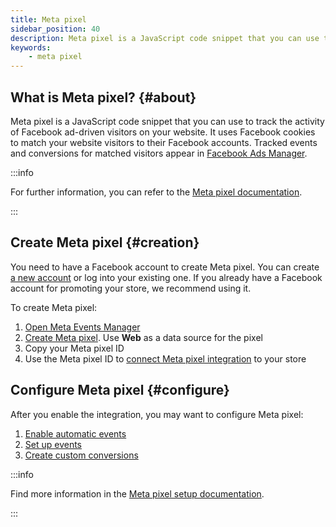 ```yaml
---
title: Meta pixel
sidebar_position: 40
description: Meta pixel is a JavaScript code snippet that you can use to track the activity of Facebook ad-driven visitors on your website. It uses Facebook cookies to match your website visitors to their Facebook accounts.
keywords:
    - meta pixel
---
```

<!-- Meta pixel with small 'p' or big one? -->
## What is Meta pixel? {#about}
<!-- Does it make sense to use Meta pixel without Meta Commerce Manager? Looks like, yes, one can use it without Meta sales channel -->
Meta pixel is a JavaScript code snippet that you can use to track the activity of Facebook ad-driven visitors on your website. It uses Facebook cookies to match your website visitors to their Facebook accounts. Tracked events and conversions for matched visitors appear in [Facebook Ads Manager](https://www.facebook.com/business/tools/ads-manager/).

:::info

For further information, you can refer to the [Meta pixel documentation](https://www.facebook.com/business/help/742478679120153/).

:::

## Create Meta pixel {#creation}

You need to have a Facebook account to create Meta pixel. You can create [a new account](https://www.facebook.com/) or log into your existing one. If you already have a Facebook account for promoting your store, we recommend using it.

To create Meta pixel:
1. [Open Meta Events Manager](https://www.facebook.com/events_manager2/)
2. [Create Meta pixel](https://www.facebook.com/business/help/952192354843755/). Use **Web** as a data source for the pixel
3. Copy your Meta pixel ID
4. Use the Meta pixel ID to [connect Meta pixel integration](integrations.mdx#connect) to your store

## Configure Meta pixel {#configure}

After you enable the integration, you may want to configure Meta pixel:
1. [Enable automatic events](https://www.facebook.com/business/help/555177831677798/) 
2. [Set up events](https://www.facebook.com/business/help/777099232674791/)
3. [Create custom conversions](https://www.facebook.com/business/help/2375212726097833/)

:::info

Find more information in the [Meta pixel setup documentation](https://www.facebook.com/business/help/218844828315224/).

:::